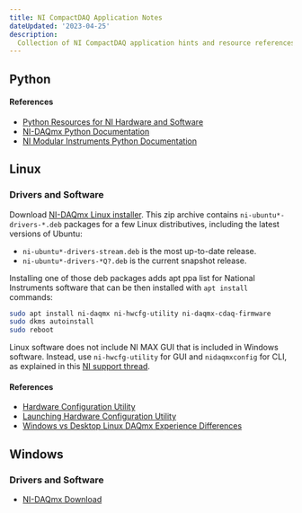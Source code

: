 ```yaml
---
title: NI CompactDAQ Application Notes
dateUpdated: '2023-04-25'
description:
  Collection of NI CompactDAQ application hints and resource references.
---
```


## Python

#### References

- [Python Resources for NI Hardware and Software](https://www.ni.com/en-gb/support/documentation/supplemental/16/python-resources-for-ni-hardware-and-software.html)
- [NI-DAQmx Python Documentation](https://nidaqmx-python.readthedocs.io/en/latest/)
- [NI Modular Instruments Python Documentation](https://www.ni.com/en-gb/support/documentation/supplemental/16/python-resources-for-ni-hardware-and-software.html)

## Linux

### Drivers and Software

Download
[NI-DAQmx Linux installer](https://www.ni.com/en-gb/support/downloads/drivers/download.ni-daq-mx.html#480886).
This zip archive contains `ni-ubuntu*-drivers-*.deb` packages for a few Linux
distributives, including the latest versions of Ubuntu:<br/>

- `ni-ubuntu*-drivers-stream.deb` is the most up-to-date release.
- `ni-ubuntu*-drivers-*Q?.deb` is the current snapshot release.

Installing one of those deb packages adds apt ppa list for National Instruments
software that can be then installed with `apt install` commands:

```bash
sudo apt install ni-daqmx ni-hwcfg-utility ni-daqmx-cdaq-firmware
sudo dkms autoinstall
sudo reboot
```

Linux software does not include NI MAX GUI that is included in Windows software.
Instead, use `ni-hwcfg-utility` for GUI and `nidaqmxconfig` for CLI, as
explained in this
[NI support thread](https://knowledge.ni.com/KnowledgeArticleDetails?id=kA00Z0000019Y2XSAU&l=en-GB).

#### References

- [Hardware Configuration Utility](https://www.ni.com/docs/en-US/bundle/hardwareconfigurationutility/page/definition.html)
- [Launching Hardware Configuration Utility](https://www.ni.com/docs/en-US/bundle/hardwareconfigurationutility/page/launch-hwcu.html)
- [Windows vs Desktop Linux DAQmx Experience Differences](https://www.ni.com/en-gb/support/documentation/supplemental/18/windows-vs-desktop-linux-daqmx-experience-differences.html)

## Windows

### Drivers and Software

- [NI-DAQmx Download](https://www.ni.com/en-gb/support/downloads/drivers/download.ni-daq-mx.html#480879)
